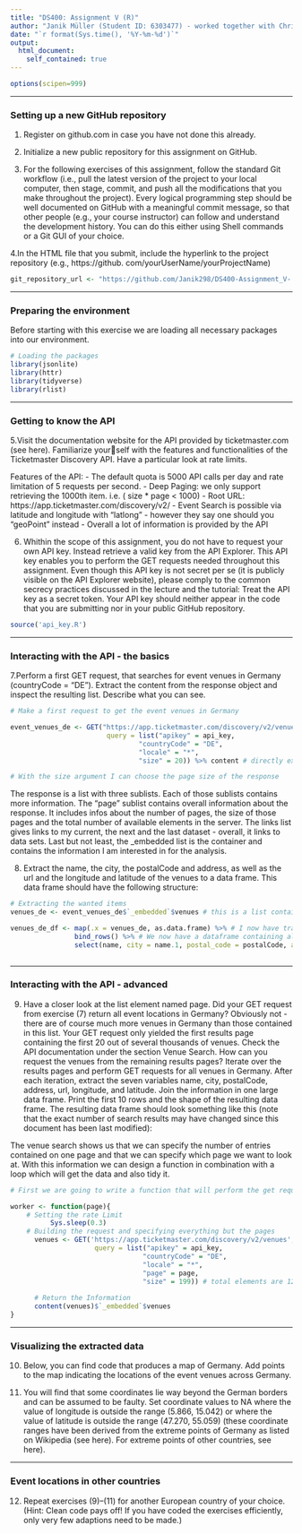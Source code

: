```yaml
---
title: "DS400: Assignment V (R)"
author: "Janik Müller (Student ID: 6303477) - worked together with Christopher Forschner and Simon Andres"
date: "`r format(Sys.time(), '%Y-%m-%d')`"
output:
  html_document:
    self_contained: true
---
```


```r
options(scipen=999)
```

***

### Setting up a new GitHub repository

<div class="alert alert-block alert-info">
1. Register on github.com in case you have not done this already.
</div>

<div class="alert alert-block alert-info">
2. Initialize a new public repository for this assignment on GitHub.
</div>

<div class="alert alert-block alert-info">
3. For the following exercises of this assignment, follow the standard Git workflow (i.e., pull the latest
version of the project to your local computer, then stage, commit, and push all the modifications that you
make throughout the project). Every logical programming step should be well documented on GitHub
with a meaningful commit message, so that other people (e.g., your course instructor) can follow and
understand the development history. You can do this either using Shell commands or a Git GUI of your
choice.
</div>

<div class="alert alert-block alert-info">
4.In the HTML file that you submit, include the hyperlink to the project repository (e.g., https://github.
com/yourUserName/yourProjectName)
</div>

```r

git_repository_url <- "https://github.com/Janik298/DS400-Assignment_V-.git"


```

***

### Preparing the environment


Before starting with this exercise we are loading all necessary packages into our environment. 

```r
# Loading the packages
library(jsonlite)
library(httr)
library(tidyverse)
library(rlist)
```
***


### Getting to know the API

<div class="alert alert-block alert-info">
5.Visit the documentation website for the API provided by ticketmaster.com (see here). Familiarize yourself with the features and functionalities of the Ticketmaster Discovery API. Have a particular look at
rate limits.
</div>

Features of the API:
- The default quota is 5000 API calls per day and rate limitation of 5 requests per second.
- Deep Paging: we only support retrieving the 1000th item. i.e. ( size * page < 1000)
- Root URL: https://app.ticketmaster.com/discovery/v2/
- Event Search is possible via latitude and longitude with "latlong" - however they say one should you "geoPoint" instead 
- Overall a lot of information is provided by the API


<div class="alert alert-block alert-info">
6. Whithin the scope of this assignment, you do not have to request your own API key. Instead retrieve
a valid key from the API Explorer. This API key enables you to perform the GET requests needed
throughout this assignment. Even though this API key is not secret per se (it is publicly visible on the
API Explorer website), please comply to the common secrecy practices discussed in the lecture and the
tutorial: Treat the API key as a secret token. Your API key should neither appear in the code that you
are submitting nor in your public GitHub repository.
</div>

```r
source('api_key.R')
```


***

### Interacting with the API - the basics


<div class="alert alert-block alert-info">
7.Perform a first GET request, that searches for event venues in Germany (countryCode = "DE"). Extract
the content from the response object and inspect the resulting list. Describe what you can see.
</div>


```r
# Make a first request to get the event venues in Germany

event_venues_de <- GET("https://app.ticketmaster.com/discovery/v2/venues", 
                        query = list("apikey" = api_key,
                                "countryCode" = "DE",
                                "locale" = "*",
                                "size" = 20)) %>% content # directly extracting the contents

# With the size argument I can choose the page size of the response

```

The response is a list with three sublists. Each of those sublists contains more information. The "page" sublist contains overall information about the response. It includes infos about the number of pages, the size of those pages and the total number of available elements in the server.
The links list gives links to my current, the next and the last dataset - overall, it links to data sets. Last but not least, the _embedded list is the container and contains the information I am interested in for the analysis.


<div class="alert alert-block alert-info">
8. Extract the name, the city, the postalCode and address, as well as the url and the longitude
and latitude of the venues to a data frame. This data frame should have the following structure:
</div>

```r
# Extracting the wanted items
venues_de <- event_venues_de$`_embedded`$venues # this is a list containing all the venues (at least the first page)

venues_de_df <- map(.x = venues_de, as.data.frame) %>% # I now have transformed the the sublists into dataframes
                bind_rows() %>% # We now have a dataframe containing all information, but in an untidy way
                select(name, city = name.1, postal_code = postalCode, address = line1, url, longitude = location.longitude, latitude = location.latitude)
                

```

***

### Interacting with the API - advanced

<div class="alert alert-block alert-info">
9. Have a closer look at the list element named page. Did your GET request from exercise (7) return all
event locations in Germany? Obviously not - there are of course much more venues in Germany than
those contained in this list. Your GET request only yielded the first results page containing the first
20 out of several thousands of venues. Check the API documentation under the section Venue Search.
How can you request the venues from the remaining results pages? Iterate over the results pages and
perform GET requests for all venues in Germany. After each iteration, extract the seven variables name,
city, postalCode, address, url, longitude, and latitude. Join the information in one large
data frame. Print the first 10 rows and the shape of the resulting data frame. The resulting data frame
should look something like this (note that the exact number of search results may have changed since
this document has been last modified):
</div>

The venue search shows us that we can specify the number of entries contained on one page and that we can specify which page we want to look at. With this information we can design a function in combination with a loop which will get the data and also tidy it.

```r
# First we are going to write a function that will perform the get request and adheres to the rate limit

worker <- function(page){
    # Setting the rate Limit
          Sys.sleep(0.3)
    # Building the request and specifying everything but the pages
      venues <- GET('https://app.ticketmaster.com/discovery/v2/venues', 
                     query = list("apikey" = api_key,
                                 "countryCode" = "DE",
                                 "locale" = "*",
                                 "page" = page,
                                 "size" = 199)) # total elements are 12935 which is just 65*199 -> set the size to 199 to get only full pages
      
      # Return the Information
      content(venues)$`_embedded`$venues
}

```

***

### Visualizing the extracted data

<div class="alert alert-block alert-info">
10. Below, you can find code that produces a map of Germany. Add points to the map indicating the
locations of the event venues across Germany.
</div>



<div class="alert alert-block alert-info">
11. You will find that some coordinates lie way beyond the German borders and can be assumed to be faulty.
Set coordinate values to NA where the value of longitude is outside the range (5.866, 15.042) or
where the value of latitude is outside the range (47.270, 55.059) (these coordinate ranges have
been derived from the extreme points of Germany as listed on Wikipedia (see here). For extreme points
of other countries, see here).
</div>


***

### Event locations in other countries


<div class="alert alert-block alert-info">
12. Repeat exercises (9)–(11) for another European country of your choice. (Hint: Clean code pays off! If
you have coded the exercises efficiently, only very few adaptions need to be made.)
</div>